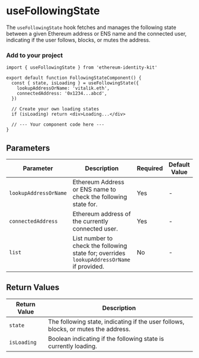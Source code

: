 
# useFollowingState

The `useFollowingState` hook fetches and manages the following state between a given Ethereum address or ENS name and the connected user, indicating if the user follows, blocks, or mutes the address.

### Add to your project

```tsx copy
import { useFollowingState } from 'ethereum-identity-kit'

export default function FollowingStateComponent() {
  const { state, isLoading } = useFollowingState({
    lookupAddressOrName: 'vitalik.eth',
    connectedAddress: '0x1234...abcd',
  })

  // Create your own loading states
  if (isLoading) return <div>Loading...</div>

  // --- Your component code here ---
}
```

## Parameters

| Parameter             | Description                                                                                | Required | Default Value |
| --------------------- | ------------------------------------------------------------------------------------------ | -------- | ------------- |
| `lookupAddressOrName` | Ethereum Address or ENS name to check the following state for.                             | Yes      | -             |
| `connectedAddress`    | Ethereum address of the currently connected user.                                          | Yes      | -             |
| `list`                | List number to check the following state for; overrides `lookupAddressOrName` if provided. | No       | -             |

## Return Values

| Return Value | Description                                                                        |
| ------------ | ---------------------------------------------------------------------------------- |
| `state`      | The following state, indicating if the user follows, blocks, or mutes the address. |
| `isLoading`  | Boolean indicating if the following state is currently loading.                    |
